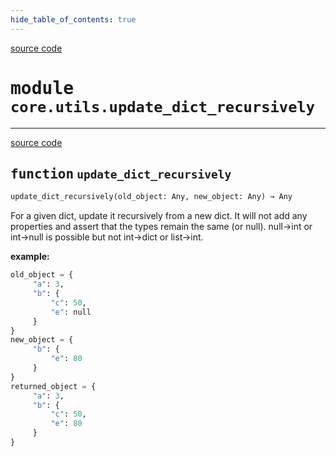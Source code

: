 ```yaml
---
hide_table_of_contents: true
---
```


<!-- markdownlint-disable -->

<a href="https://github.com/tum-esm/pyra/tree/main/packages/core/utils/update_dict_recursively.py#L0" className="SourceCodeLinkBadge">source code</a>

# <kbd>module</kbd> `core.utils.update_dict_recursively`





---

<a href="https://github.com/tum-esm/pyra/tree/main/packages/core/utils/update_dict_recursively.py#L4" className="SourceCodeLinkBadge">source code</a>

## <kbd>function</kbd> `update_dict_recursively`

```python
update_dict_recursively(old_object: Any, new_object: Any) → Any
```

For a given dict, update it recursively from a new dict. It will not add any properties and assert that the types remain the same (or null). null->int or int->null is possible but not int->dict or list->int. 



**example:**
 

```python
old_object = {
     "a": 3,
     "b": {
         "c": 50,
         "e": null
     }
}
new_object = {
     "b": {
         "e": 80
     }
}
returned_object = {
     "a": 3,
     "b": {
         "c": 50,
         "e": 80
     }
}
``` 


